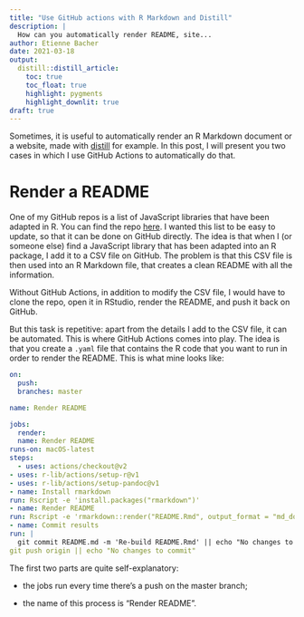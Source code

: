 ```yaml
---
title: "Use GitHub actions with R Markdown and Distill"
description: |
  How can you automatically render README, site...
author: Etienne Bacher
date: 2021-03-18
output:
  distill::distill_article:
    toc: true
    toc_float: true
    highlight: pygments
    highlight_downlit: true
draft: true
---
```

  
Sometimes, it is useful to automatically render an R Markdown document or a website, made with [distill]() for example. In this post, I will present you two cases in which I use GitHub Actions to automatically do that.

# Render a README

One of my GitHub repos is a list of JavaScript libraries that have been adapted in R. You can find the repo [here](). I wanted this list to be easy to update, so that it can be done on GitHub directly. The idea is that when I (or someone else) find a JavaScript library that has been adapted into an R package, I add it to a CSV file on GitHub. The problem is that this CSV file is then used into an R Markdown file, that creates a clean README with all the information. 

Without GitHub Actions, in addition to modify the CSV file, I would have to clone the repo, open it in RStudio, render the README, and push it back on GitHub. 

But this task is repetitive: apart from the details I add to the CSV file, it can be automated. This is where GitHub Actions comes into play. The idea is that you create a `.yaml` file that contains the R code that you want to run in order to render the README. This is what mine looks like:
  
```yaml
on:
  push:
  branches: master

name: Render README

jobs:
  render:
  name: Render README
runs-on: macOS-latest
steps:
  - uses: actions/checkout@v2
- uses: r-lib/actions/setup-r@v1
- uses: r-lib/actions/setup-pandoc@v1
- name: Install rmarkdown
run: Rscript -e 'install.packages("rmarkdown")'
- name: Render README
run: Rscript -e 'rmarkdown::render("README.Rmd", output_format = "md_document")'
- name: Commit results
run: |
  git commit README.md -m 'Re-build README.Rmd' || echo "No changes to commit"
git push origin || echo "No changes to commit"
```


The first two parts are quite self-explanatory:
  
  * the jobs run every time there's a push on the master branch;

  * the name of this process is "Render README".


